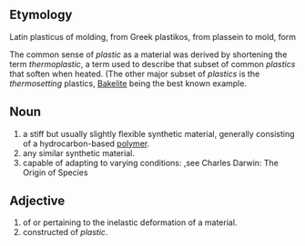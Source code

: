 ==Etymology==

Latin plasticus of molding, from Greek plastikos, from plassein to mold, form

The common sense of ''plastic'' as a material was derived by shortening the term ''thermoplastic'', a term used to describe that subset of common ''plastics'' that soften when heated.  (The other major subset of ''plastics'' is the ''thermosetting'' plastics, [[Bakelite]] being the best known example.

==Noun==
# a stiff but usually slightly flexible synthetic material, generally consisting of a hydrocarbon-based [[polymer]].
# any similar synthetic material.
# capable of adapting to varying conditions: <ecologically plastic animals>,see Charles Darwin: The Origin of Species

==Adjective==
# of or pertaining to the inelastic deformation of a material.
# constructed of ''plastic''.